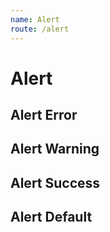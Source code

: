```yaml
---
name: Alert
route: /alert
---
```



# Alert

## Alert Error

<PropsTable of={Alert} />

<Playground>
  <Alert
    message="Errror message"
    status="error"
  />
</Playground>

## Alert Warning

<Playground>
  <Alert
    message="Warning message"
    status="warning"
  />
</Playground>

## Alert Success

<Playground>
  <Alert
    message="Success message"
    status="success"
  />
</Playground>

## Alert Default

<Playground>
  <Alert
    message="Default message"
  />
</Playground>
